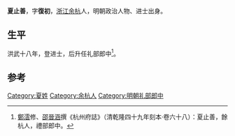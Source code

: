 {{Otheruses|other=名为夏复初的其他人物|夏复初}}

'''夏止善'''，字'''復初'''，[[浙江|浙江]][[余杭县|余杭]]人，明朝政治人物、进士出身。

== 生平 ==
洪武十八年，登进士，后升任礼部郎中<ref>[[鄭澐|鄭澐]]修、[[邵晉涵|邵晉涵]]撰《杭州府誌》（清乾隆四十九年刻本·卷六十八）：夏止善，餘杭人，禮部郎中。</ref>。

==参考==
{{reflist}}

{{洪武十八年乙丑科殿試金榜}}

{{Authority control}}

{{DEFAULTSORT:}}
[[Category:夏姓|Category:夏姓]]
[[Category:余杭人|Category:余杭人]]
[[Category:明朝礼部郎中|Category:明朝礼部郎中]]


{{明朝官员小作品}}